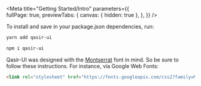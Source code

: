 
<Meta title="Getting Started/Intro" 
  parameters={{      
    fullPage: true,
    previewTabs: {
      canvas: { hidden: true },
    },
  }} 
/>

<Title>Quick Start</Title>
<Subtitle>To install and save in your package.json dependencies, run:</Subtitle>

<TabsState initial="yarn">
  <div id="yarn" title="Yarn"><div>

```sh
yarn add qasir-ui
```

  </div></div>
  <div id="npm" title="NPM"><div>

```sh
npm i qasir-ui
```

  </div></div>
</TabsState>

<Title>Montserrat Font</Title>
<Subtitle>Qasir-UI was designed with the <a target="_blank" href="https://fonts.google.com/specimen/Montserrat">Montserrat</a> font in mind. So be sure to follow these instructions. For instance, via Google Web Fonts:</Subtitle>

```html
<link rel="stylesheet" href="https://fonts.googleapis.com/css2?family=Montserrat:wght@300;400;500;600;700&display=swap" />
```
